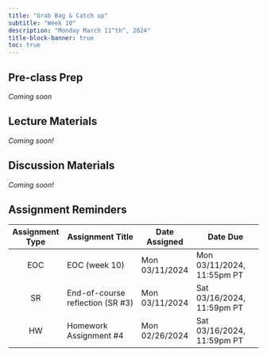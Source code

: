 ```yaml
---
title: "Grab Bag & Catch up"
subtitle: "Week 10"
description: "Monday March 11^th^, 2024"
title-block-banner: true
toc: true
---
```


## Pre-class Prep

*Coming soon* 

## Lecture Materials 

*Coming soon!*

## Discussion Materials

*Coming soon!*

## Assignment Reminders

| Assignment Type | Assignment Title                 | Date Assigned  | Date Due                   |
|:---------------:|----------------------------------|----------------|----------------------------|
| EOC             | EOC (week 10)                    | Mon 03/11/2024 | Mon 03/11/2024, 11:55pm PT |
| SR              | End-of-course reflection (SR #3) | Mon 03/11/2024 | Sat 03/16/2024, 11:59pm PT |
| HW              | Homework Assignment #4           | Mon 02/26/2024 | Sat 03/16/2024, 11:59pm PT |

<!-- | Assignment Type | Assignment Title                                                                | Date Assigned  | Date Due        | -->
<!-- |:---------------:|----------------------------------------------------------------------|----------------|----------------------------| -->
<!-- | EOC             | [EOC (week 10)](https://forms.gle/dEmgAhCMDnnhbNqK7)                 | Mon 03/11/2024 | Mon 03/11/2024, 11:55pm PT | -->
<!-- | SR              | [End-of-course reflection (SR #3)](../assignments/SR3-endcourse.qmd) | Mon 03/11/2024 | Sat 03/16/2024, 11:59pm PT | -->
<!-- | HW              | [Homework Assignment #4](../assignments/HW4.qmd)                     | Mon 02/26/2024 | Sat 03/16/2024, 11:59pm PT | -->


       

